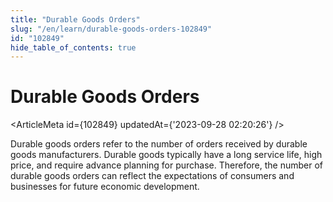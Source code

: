 ```yaml
---
title: "Durable Goods Orders"
slug: "/en/learn/durable-goods-orders-102849"
id: "102849"
hide_table_of_contents: true
---
```



# Durable Goods Orders

<ArticleMeta id={102849} updatedAt={'2023-09-28 02:20:26'} />
<div className='border-solid border-b border-t-0 my-4 border-[var(--ifm-color-gray-300)]' />

Durable goods orders refer to the number of orders received by durable goods manufacturers. Durable goods typically have a long service life, high price, and require advance planning for purchase. Therefore, the number of durable goods orders can reflect the expectations of consumers and businesses for future economic development.
